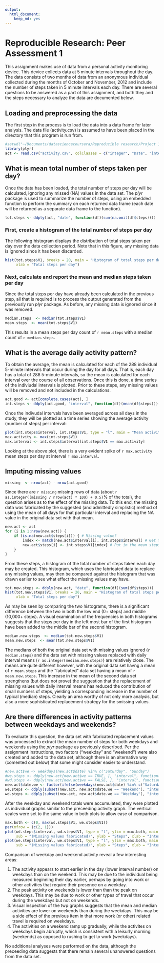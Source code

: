 ```yaml
---
output:
  html_document:
    keep_md: yes
---
```

# Reproducible Research: Peer Assessment 1
This assignment makes use of data from a personal activity monitoring device. This device collects data at 5 minute intervals throughout the day. The data consists of two months of data from an anonymous individual collected during the months of October and November, 2012 and include the number of steps taken in 5 minute intervals each day. There are several questions to be answered as a part of this assignment, and both they and the steps necessary to analyze the data are documented below.

## Loading and preprocessing the data
The first step in the process is to load the data into a data frame for later analysis. The data file (activity.csv) is assumed to have been placed in the directory that this program is run from.
```r
#setwd("~/Documents/datasciencecoursera/Reproducible research/Project 1/RepData_PeerAssessment1")
library(plyr)
act <- read.csv("activity.csv", colClasses = c("integer", "Date", "integer"))
```

## What is mean total number of steps taken per day?
Once the data has been loaded, the total number of steps per day will be calculated, ignoring any missed (NA) values in the data set. The *plyr* package is used to summarize the number of steps, using an embedded function to perform the summary on each returned data frame (each date will be returned as a separate data frame to the function).
```r
tot.steps <- ddply(act, "date", function(df)(sum(na.omit(df$steps))))
```

### First, create a histogram of the total number of steps per day
The following histogram displays the distribution of total steps taken per day over the data collection period. Note that in this figure, any missing data is ignored since it has been discarded.
```r
hist(tot.steps$V1, breaks = 20, main = "Histogram of total steps per day", sub = "(Missing values not included)", 
     xlab = "Total steps per day")
```

### Next, calculate and report the mean and median steps taken per day
Since the total steps per day have already been calculated in the previous step, all that is required is to process the output generated from the previously run *plyr* package. As before, any missing data is ignored since it was removed.
```r
median.steps  <- median(tot.steps$V1)
mean.steps  <- mean(tot.steps$V1)
```
This results in a mean steps per day count of `r mean.steps` with a median count of `r median.steps`.

## What is the average daily activity pattern?
To obtain the average, the mean is calculated for each of the 288 individual 5-minute intervals that occur during the day for all days. That is, each day has a total of 288 5-minute intervals, so the mean is calculated for each interval over the course of all observations. Once this is done, a time series of the indiviudal intervals is plotted. Prior to these steps, any missing values will be removed and not included in the calculations.
```r
act.good <- act[complete.cases(act), ]
int.steps <- ddply(act.good, "interval", function(df)(mean(df$steps)))
```

Once the indivudal intervals have been averaged across all days in the study, they will be plotted as a time series showing the average activity (number of steps) per interval:
```r
plot(int.steps$interval, int.steps$V1, type = "l", main = "Mean activity per interval", ylab = "Steps", xlab = "Interval")
max.activity <- max(int.steps$V1)
max.interval <- int.steps$interval[int.steps$V1 == max.activity]
```
Looking at the above plot, there is a very evident spike of `r max.activity` mean steps per day at interval `r max.interval`.

## Imputing missing values
```r
missing  <- nrow(act) - nrow(act.good)
```

Since there are `r missing` missing rows of data (about `r as.integer((missing / nrow(act) * 100) + 0.5)`% of the total), the question arises as to the effect of the missing data. To this end, the missing data was fabricated by the suggested (and admittedly simplistic) method of using the mean of all days for that particular interval and replacing the NA value in the original data set with that mean.
```r
new.act <- act
for (i in 1:nrow(new.act)) {
    if (is.na(new.act$steps[i])) { # Missing value?
        index <- match(new.act$interval[i], int.steps$interval) # Get the interval offset
        new.act$steps[i] <- int.steps$V1[index] # Put in the mean steps for that interval
    }
}

```

From these steps, a histogram of the total number of steps taken each day may be created. This histogram, which uses the fabricated data to replace any missing values, may then be compared against the histogram that was drawn earlier to see what effect the missing values may have.
```r
tot.new.steps <- ddply(new.act, "date", function(df)(sum(df$steps)))
hist(tot.new.steps$V1, breaks = 20, main = "Histogram of total steps per day", sub = "(Missing values fabricated)", 
     xlab = "Total steps per day")
```

As may be seen by comparing the two histograms, there is a significant difference between the two in both the low end (0+ steps) and middle (10,000+ steps). A visual examination of the frequencies in both histograms suggests that the steps per day in the left most bar of the first histogram have been added to the middle bar of the second histogram.

```r
median.new.steps  <- median(tot.new.steps$V1)
mean.new.steps  <- mean(tot.new.steps$V1)
```
The medians of both the original data set with missing values ignored (`r median.steps`) and the data set with missing values replaced with daily interval means (`r as.integer(median.new.steps)`) are relatively close. The means are quite different however, with the original data set havng a mean of `r mean.steps` and the "fabricated" data set having a mean of `r mean.new.steps`. This increase in the mean of the second data set strengthens (but does not prove) the suggestion that the replacement of missing values with daily interval means has reduced the contribution of small numbers of steps, yielding a corresponding increase in the number of typical (median) steps. Clearly an area worthy of not only more analysis, but also a more sophisticated replacement strategy for the smissing values.

## Are there differences in activity patterns between weekdays and weekends?
To evaluate this question, the data set with fabricated replacement values was processed to extract the mean number of steps for both weekdays and weekends using the *plyr* package as previously described. Per the assignment instructions, two factors ("weekday" and "weekend") were also created and added to the data set, although there is an alternative way (comented out below) that some might consider easier to understand.
```r
#new.act$we <- weekdays(new.act$date) %in% c("Saturday", "Sunday")
#we.steps <- ddply(new.act[new.act$we == TRUE, ], "interval", function(df)(mean(df$steps)))
#wd.steps <- ddply(new.act[new.act$we == FALSE, ], "interval", function(df)(mean(df$steps)))
new.act$date.we <- factor(ifelse(weekdays(new.act$date) %in% c("Saturday", "Sunday"), "Weekend", "Weekday"))
we.steps <- ddply(subset(new.act, new.act$date.we == "Weekend"), "interval", function(df)(mean(df$steps)))
wd.steps <- ddply(subset(new.act, new.act$date.we == "Weekday"), "interval", function(df)(mean(df$steps)))
```

After the weekday and weekend totals were accumulated, they were plotted as individual graphs similar to the preceeding activity graph. The vertical scales were set to the same value in both plots to allow ease of comparison.
```r
max.both <- c(0, max(wd.steps$V1, we.steps$V1))
par(mfrow = (c(2, 1)))
plot(wd.steps$interval, wd.steps$V1, type = "l", ylim = max.both, main = "Mean weekday activity per interval", 
     sub = "(Missing values fabricated)", ylab = "Steps", xlab = "Interval")
plot(we.steps$interval, we.steps$V1, type = "l", ylim = max.both, main = "Mean weekend activity per interval", 
     sub = "(Missing values fabricated)", ylab = "Steps", xlab = "Interval")
```

Comparison of weekday and weekend activity reveal a few interesting areas:

1. The activity appears to start earlier in the day (lower interval number) on weekdays than on the weekend. This may be due to the individual being measured beginning their day earlier, perhaps by going into work or other activities that require their presence on a weekday.
2. The peak activity on weekends is lower than than the peak on weekdays. This may be due to work or other types of travel that occur during the weekdays but not on weekends.
3. Visual inspection of the twp graphs suggests that the mean and median activities are lower on weekends than during the weekdays. This may be a side effect of the previous item in that more work (or other) related travel is required on weekdays.
4. The activities on a weekend ramp up gradually, while the activites on weekdays begin abruptly, which is consistent with a leisurly morning (weekends) as opposed to rushing to get to work (weekdays).

No additional analyses were performed on the data, although the preceeding data suggests that there remain several unanswered questions from the data set.
